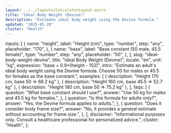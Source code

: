 ```yaml
---
layout: ../../layouts/CalculatorLayout.astro
title: "Ideal Body Weight (Devine)"
description: "Estimate ideal body weight using the Devine formula."
updated: "2025-05-28"
cluster: "Health"
---
```



  inputs: [
    {
      name: "height",
      label: "Height (cm)",
      type: "number",
      step: "any",
      placeholder: "170",
    },
    {
      name: "base",
      label: "Base constant (50 male, 45.5 female)",
      type: "number",
      step: "any",
      placeholder: "50",
    },
  ],
  slug: "ideal-body-weight-devine",
  title: "Ideal Body Weight (Devine)",
  locale: "en",
  unit: "kg",
  expression: "base + 0.9*(height - 152)",
  intro:
    "Estimate an adult's ideal body weight using the Devine formula. Choose 50 for males or 45.5 for females as the base constant.",
  examples: [
    { description: "Height 170 cm, base 50 ⇒ 66.2 kg" },
    { description: "Height 160 cm, base 45.5 ⇒ 52.7 kg" },
    { description: "Height 180 cm, base 50 ⇒ 75.2 kg" },
  ],
  faqs: [
    {
      question: "What base constant should I use?",
      answer: "Use 50 kg for males and 45.5 kg for females.",
    },
    {
      question: "Is this formula for adults only?",
      answer: "Yes, the Devine formula applies to adults.",
    },
    {
      question: "Does it consider body frame size?",
      answer:
        "No, it provides a general estimate without accounting for frame size.",
    },
  ],
  disclaimer:
    "Informational purposes only. Consult a healthcare professional for personalized advice.",
  cluster: "Health",
};

<Calculator schema={schema} />
